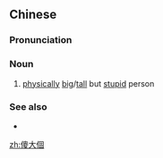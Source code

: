 {{also|傻大个}}
==Chinese==
{{zh-forms|s=傻大个}}

===Pronunciation===
{{zh-pron
|m=shǎdàgè,er=y
|cat=n
}}

===Noun===
{{zh-noun}}

# {{lb|zh|colloquial}} [[physically]] [[big]]/[[tall]] but [[stupid]] person

===See also===
* {{zh-l|大嚿衰}}

[[zh:傻大個]]